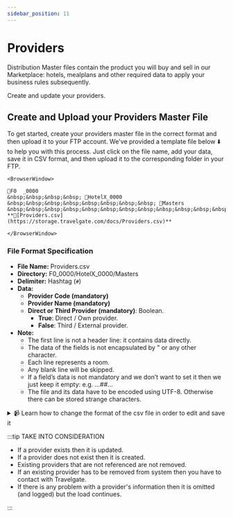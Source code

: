 ```yaml
---
sidebar_position: 11
---
```


# Providers

Distribution Master files contain the product you will buy and sell in our Marketplace: hotels, mealplans and other required data to apply your business rules subsequently.

Create and update your providers.


## Create and Upload your Providers Master File

To get started, create your providers master file in the correct format and then upload it to your FTP account. We've provided a template file below ⬇️ to help you with this process. Just click on the file name, add your data, save it in CSV format, and then upload it to the corresponding folder in your FTP.


```mdx-code-block
<BrowserWindow>

📁F0  _0000  
&nbsp;&nbsp;&nbsp;&nbsp; 📁HotelX_0000  
&nbsp;&nbsp;&nbsp;&nbsp;&nbsp;&nbsp;&nbsp;&nbsp; 📁Masters  
&nbsp;&nbsp;&nbsp;&nbsp;&nbsp;&nbsp;&nbsp;&nbsp;&nbsp;&nbsp;&nbsp;&nbsp; **📄[Providers.csv](https://storage.travelgate.com/docs/Providers.csv)**  

</BrowserWindow>
```


### File Format Specification

* **File Name:** Providers.csv
* **Directory:** F0\_0000/HotelX\_0000/Masters
* **Delimiter:** Hashtag (`#`)
* **Data:**
   * **Provider Code (mandatory)**
   * **Provider Name (mandatory)**
   * **Direct or Third Provider (mandatory)**: Boolean.
        * **True**: Direct / Own provider.
        * **False**: Third / External provider.
* **Note:**
   * The first line is not a header line: it contains data directly.
   * The data of the fields is not encapsulated by " or any other character.
   * Each line represents a room.
   * Any blank line will be skipped.
   * If a field’s data is not mandatory and we don’t want to set it then we just keep it empty: e.g. …##…
   * The file and its data have to be encoded using UTF-8. Otherwise there can be stored strange characters.


<details>
    <summary>📹 Learn how to change the format of the csv file in order to edit and save it</summary>
    <div>
        <div><iframe width="560" height="315" src="https://www.youtube.com/embed/XkOk3SkZ0Sg?si=TYhN1QfMwYE1fusw&amp;controls=0" title="YouTube video player" frameborder="0" allow="accelerometer; autoplay; clipboard-write; encrypted-media; gyroscope; picture-in-picture; web-share" allowfullscreen></iframe></div>
    </div>
</details>


:::tip TAKE INTO CONSIDERATION

* If a provider exists then it is updated.
* If a provider does not exist then it is created.
* Existing providers that are not referenced are not removed.
* If an existing provider has to be removed from system then you have to contact with Travelgate.
* If there is any problem with a provider's information then it is omitted (and logged) but the load continues.

:::
